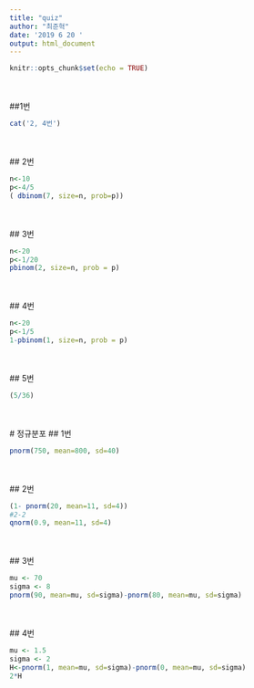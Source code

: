 ```yaml
---
title: "quiz"
author: "최준혁"
date: '2019 6 20 '
output: html_document
---
```


```r
knitr::opts_chunk$set(echo = TRUE)
```
<br><br>
##1번
```r
cat('2, 4번')
```
<br><br>
## 2번
```r
n<-10
p<-4/5
( dbinom(7, size=n, prob=p))
```
<br><br>
## 3번
```r
n<-20
p<-1/20
pbinom(2, size=n, prob = p)
```
<br><br>
## 4번
```r
n<-20
p<-1/5
1-pbinom(1, size=n, prob = p)
```
<br><br>
## 5번
```r
(5/36)
```
<br><br>
# 정규분포
## 1번
```r
pnorm(750, mean=800, sd=40)
```
<br><br>
## 2번
```r
(1- pnorm(20, mean=11, sd=4))
#2-2
qnorm(0.9, mean=11, sd=4)
```
<br><br>
## 3번
```r
mu <- 70
sigma <- 8
pnorm(90, mean=mu, sd=sigma)-pnorm(80, mean=mu, sd=sigma)
```
<br><br>
## 4번
```r
mu <- 1.5
sigma <- 2
H<-pnorm(1, mean=mu, sd=sigma)-pnorm(0, mean=mu, sd=sigma)
2*H
```
